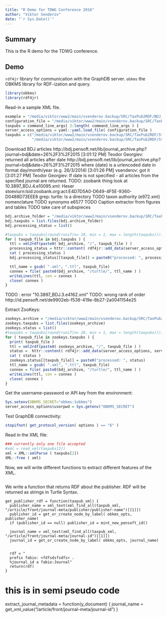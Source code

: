 ```yaml
---
title: "R Demo for TDWG Conference 2016"
author: "Viktor Senderov"
date: "`r Sys.Date()`"
---
```



## Summary

This is the R demo for the TDWG conference. 

## Demo

`rdf4jr` library for communication with the GraphDB server.
`obkms` the OBKMS library for RDF-ization and query.

```r
library(obkms)
library(rdf4jr)
```

Read-in a sample XML file.

```r
example = "/media/viktor/www2/main/vsenderov.backup/SRC/TaxPub2RDF/BDJ_Archive/10.3897_BDJ.4.e8150.xml"
configuration_file = "/media/viktor/www2/main/vsenderov.backup/SRC/TaxPub2RDF/etc/config.yml"
taxpubs = command_line_args[ 2:length( command_line_args ) ]
server_access_options = yaml::yaml.load_file( configuration_file )
taxpubs = c("/media/viktor/www2/main/vsenderov.backup/SRC/TaxPub2RDF/Standard_Model_Conversions/10.3897-BDJ.4.e10095.xml", 
            "/media/viktor/www2/main/vsenderov.backup/SRC/TaxPub2RDF/Standard_Model_Conversions/bdj4701.xml")
```

Download BDJ articles
http://bdj.pensoft.net/lib/journal_archive.php?journal=bdj&date=26%2F3%2F2015
[3:01:12 PM] Teodor Georgiev: returned all articles after date
http://bdj.pensoft.net/lib/journal_archive.php?journal=bdj&date=26%2F3%2F2015
where {date} is a urlencoded date in format day/month/year 
(e.g. 26/3/2014)
[3:01:26 PM] vsenderov: got it
[3:01:27 PM] Teodor Georgiev: 
If date is not specified - all articles from the specified journal are 
returned.
TODO: zoobank thing
look at 10.3897_BDJ.4.e10095.xml:          <tp:taxon-name><tp:taxon-name-part taxon-name-part-type="genus">Heser</tp:taxon-name-part> <tp:taxon-name-part taxon-name-part-type="species">stoevi</tp:taxon-name-part><object-id content-type="zoobank" xlink:type="simple" object-id-type="ZooBank">urn:lsid:zoobank.org:act:E4D7D5A0-D649-4F5E-9360-D0488D73EEE8</object-id></tp:taxon-name>
grep: turtle: Is a directory
TODO taxon authority (e972.xml) nomenclature
TODO  synonyms e6577
TODO Caption extractor from figures and tables
TODO take care of subspieces
```r
bdj.archive_folder = "/media/viktor/www2/main/vsenderov.backup/SRC/TaxPub2RDF/BDJ_Archive"
bdj.taxpubs = list.files(bdj.archive_folder)
bdj.processing_status = list()

#taxpubs = taxpubs[round(runif(n= 10, min = 1, max = length(taxpubs)))]
for ( taxpub_file in bdj.taxpubs ) {
  ttl = xml2rdf(paste0( bdj_archive, "/", taxpub_file ) ) 
  processing_status = httr::content( rdf4jr::add_data(server_access_options, server_access_options$repository, ttl), as="text" ) 
  cat ( processing_status )
  bdj.processing_status[[taxpub_file]] = paste0("processed: ", processing_status)

  ttl_name = gsub( ".xml", ".ttl", taxpub_file)
  connex = file( paste0(bdj_archive, "/turtle/", ttl_name ) )
  writeLines(ttl, con = connex )
  close( connex )
}
```

TODO : error "10.3897_BDJ.3.e4162.xml"
TODO: wrong rank of order http://id.pensoft.net/de9902eb-f538-419e-8b27-2a0041154e25

Extract ZooKeys:

```r
zookeys.archive = "/media/viktor/www2/main/vsenderov.backup/SRC/TaxPub2RDF/ZooKeys_Archive"
zookeys.taxpubs = list.files(zookeys_archive)
zookeys.status = list()
#taxpubs = taxpubs[round(runif(n= 10, min = 1, max = length(taxpubs)))]
for ( taxpub_file in zookeys.taxpubs ) {
  print( taxpub_file )
  ttl = xml2rdf(paste0( zookeys_archive, "/", taxpub_file ) ) 
  status =  httr::content( rdf4jr::add_data(server_access_options, server_access_options$repository, ttl), as="text")
  cat ( status )
  zookeys.status[[taxpub_file]] = paste0("processed: ", status)
  ttl_name = gsub( ".xml", ".ttl", taxpub_file)
  connex = file( paste0(bdj_archive, "/turtle/", ttl_name ) )
  writeLines(ttl, con = connex )
  close( connex )
}
```

Get the username-password or API key from the environment:

```r
Sys.setenv(OBKMS_SECRET="obkms:1obkms")
server_access_options$userpwd = Sys.getenv("OBKMS_SECRET")
```

Test GraphDB connectivity:
```r
stopifnot( get_protocol_version( options ) == "6" )
```

Read in the XML file:
```r
### currently only one file accepted
#xml = read_xml(taxpubs[2])
xml = XML::xmlParse ( taxpubs[2])
XML::free ( xml)
```

Now, we will write different functions to extract different features of the XML.

```

```

We write a function that returns RDF about the publisher. RDF will be returned as strings in Turtle Syntax.
```
get_publisher_rdf = function(taxpub_xml) {
  publisher_name = xml_text(xml_find_all(taxpub_xml, "/article/front/journal-meta/publisher/publisher-name")[[1]])
  publisher_id = get_or_create_node_by_label( obkms_opts, publisher_name) 
  if (publisher_id == null) publisher_id = mint_new_pensoft_id()
  
  journal_name = xml_text(xml_find_all(taxpub_xml, "/article/front/journal-meta/journal-id")[[1]])
  journal_id = get_or_create_node_by_label( obkms_opts, journal_name)
  
  
  rdf = "
  prefix fabio: <fdfsdsfsdfs> .
  %journal_id a fabio:Journal"
  return(rdf)
}
```

# this is in semi pseudo code
extract_journal_metadata = function(y_document) {
  journal_name = get_xml_value("/article/front/journal-meta/journal-id")
}
